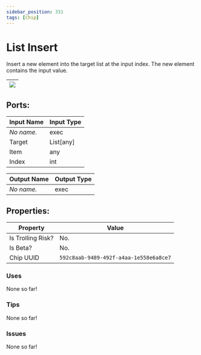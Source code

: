 ```yaml
---
sidebar_position: 331
tags: [Chip]
---
```


# List Insert


Insert a new element into the target list at the input index. The new element contains the input value.

| ![](https://images-ext-2.discordapp.net/external/MPmIaQzlEPmgGWlgi-WxBBXt0Bjv_zWPkg1y1f_sy3s/https/www.recroomcircuits.com/image/circuit/absolute-value?width=206&height=108) |
|-----|

## Ports:

| Input Name | Input Type |
|-----------|-----------|
| *No name.* | exec |
| Target | List[any] |
| Item | any |
| Index | int |

| Output Name | Output Type |
|-----------|-----------|
| *No name.* | exec |

## Properties:

| Property  | Value |
|-------------------|-----------|
| Is Trolling Risk? | No. |
| Is Beta? | No. |
| Chip UUID | `592c8aab-9489-492f-a4aa-1e558e6a8ce7` |

### Uses

None so far!

### Tips

None so far!

### Issues

None so far!
